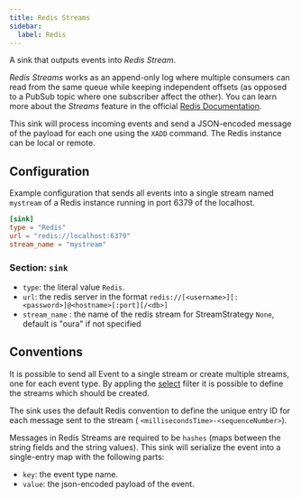 ```yaml
---
title: Redis Streams
sidebar:
  label: Redis
---
```


A sink that outputs events into _Redis Stream_.

_Redis Streams_ works as an append-only log where multiple consumers can read from the same queue while keeping independent offsets (as opposed to a PubSub topic where one subscriber affect the other). You can learn more about the _Streams_ feature in the official [Redis Documentation](https://redis.io/docs/manual/data-types/streams).

This sink will process incoming events and send a JSON-encoded message of the payload for each one using the `XADD` command. The Redis instance can be local or remote.

## Configuration

Example configuration that sends all events into a single stream named `mystream` of a Redis instance running in port 6379 of the localhost.

```toml
[sink]
type = "Redis"
url = "redis://localhost:6379"
stream_name = "mystream"
```

### Section: `sink`

- `type`: the literal value `Redis`.
- `url`: the redis server in the format `redis://[<username>][:<password>]@<hostname>[:port][/<db>]`
- `stream_name` : the name of the redis stream for StreamStrategy `None`, default is "oura" if not specified

## Conventions

It is possible to send all Event to a single stream or create multiple streams, one for each event type. By appling the [select](/oura/v2/filters/select) filter it is possible to define the streams which should be created.

The sink uses the default Redis convention to define the unique entry ID for each message sent to the stream ( `<millisecondsTime>-<sequenceNumber>`).

Messages in Redis Streams are required to be `hashes` (maps between the string fields and the string values). This sink will serialize the event into a single-entry map with the following parts:

- `key`: the event type name.
- `value`: the json-encoded payload of the event.
